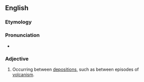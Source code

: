 ==English==

===Etymology===
{{prefix|en|inter|depositional}}

===Pronunciation===
* {{IPA|ɪntɚˌdɛpəˈzɪʃənɔl|lang=en}}

===Adjective===
{{en-adj|-}}

# {{lb|en|geology}} Occurring between [[deposition]]s, such as between episodes of [[volcanism]].